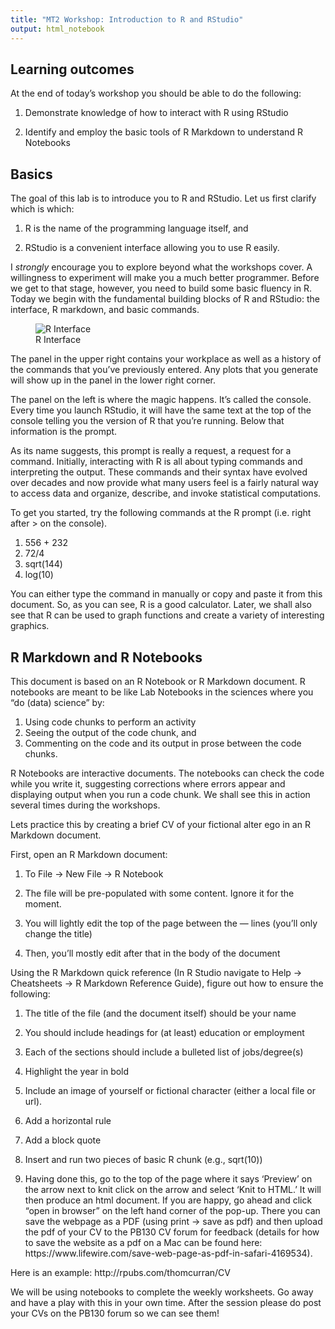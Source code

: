 ```yaml
---
title: "MT2 Workshop: Introduction to R and RStudio"
output: html_notebook
---
```


## Learning outcomes

At the end of today’s workshop you should be able to do the following:

1. Demonstrate knowledge of how to interact with R using RStudio

2. Identify and employ the basic tools of R Markdown to understand R Notebooks

## Basics

The goal of this lab is to introduce you to R and RStudio. Let us first clarify which is which:

1. R is the name of the programming language itself, and

2. RStudio is a convenient interface allowing you to use R easily.

I *strongly* encourage you to explore beyond what the workshops cover. A willingness to experiment will make you a much better programmer. Before we get to that stage, however, you need to build some basic fluency in R. Today we begin with the fundamental building blocks of R and RStudio: the interface, R markdown, and basic commands.

![R Interface](https://github.com/thomcurran/PB130/blob/master/Images/R%20Interface.png?raw=true)

The panel in the upper right contains your workplace as well as a history of the commands that you’ve previously entered. Any plots that you generate will show up in the panel in the lower right corner.

The panel on the left is where the magic happens. It’s called the console. Every time you launch RStudio, it will have the same text at the top of the console telling you the version of R that you’re running. Below that information is the prompt.

As its name suggests, this prompt is really a request, a request for a command. Initially, interacting with R is all about typing commands and interpreting the output. These commands and their syntax have evolved over decades and now provide what many users feel is a fairly natural way to access data and organize, describe, and invoke statistical computations.

To get you started, try the following commands at the R prompt (i.e. right after > on the console).

1. 556 + 232
2. 72/4
3. sqrt(144)
4. log(10)

You can either type the command in manually or copy and paste it from this document. So, as you can see, R is a good calculator. Later, we shall also see that R can be used to graph functions and create a variety of interesting graphics.

## R Markdown and R Notebooks

This document is based on an R Notebook or R Markdown document. R notebooks are meant to be like Lab Notebooks in the sciences where you “do (data) science" by:

1. Using code chunks to perform an activity
2. Seeing the output of the code chunk, and
3. Commenting on the code and its output in prose between the code chunks.

R Notebooks are interactive documents. The notebooks can check the code while you write it, suggesting corrections where errors appear and displaying output when you run a code chunk. We shall see this in action several times during the workshops.

Lets practice this by creating a brief CV of your fictional alter ego in an R Markdown document.

First, open an R Markdown document:

1.  To File -> New File -> R Notebook

2.  The file will be pre-populated with some content. Ignore it for the moment.

3.  You will lightly edit the top of the page between the --- lines (you’ll only change the title) 

4.  Then, you’ll mostly edit after that in the body of the document

Using the R Markdown quick reference (In R Studio navigate to Help -> Cheatsheets -> R Markdown Reference Guide), figure out how to ensure the following:

1. The title of the file (and the document itself) should be your name

2. You should include headings for (at least) education or employment

3. Each of the sections should include a bulleted list of jobs/degree(s)

4. Highlight the year in bold

5. Include an image of yourself or fictional character (either a local file or url).

6. Add a horizontal rule

7. Add a block quote

8. Insert and run two pieces of basic R chunk (e.g., sqrt(10))

9. Having done this, go to the top of the page where it says ‘Preview’ on the arrow next to knit click on the arrow and select ‘Knit to HTML.’ It will then produce an html document. If you are happy, go ahead and click "open in browser" on the left hand corner of the pop-up. There you can save the webpage as a PDF (using print -> save as pdf) and then upload the pdf of your CV to the PB130 CV forum for feedback (details for how to save the website as a pdf on a Mac can be found here: https://www.lifewire.com/save-web-page-as-pdf-in-safari-4169534).

Here is an example: http://rpubs.com/thomcurran/CV

We will be using notebooks to complete the weekly worksheets. Go away and have a play with this in your own time. After the session please do post your CVs on the PB130 forum so we can see them!